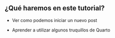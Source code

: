::: {.callout-tip collapse="false" appearance="default" icon="false"}
## ¿Qué haremos en este tutorial?

- Ver como podemos iniciar un nuevo post

- Aprender a utilizar algunos truquillos de Quarto
:::